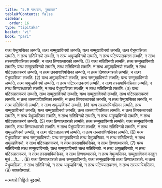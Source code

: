 ```yaml
---
title: "5.9 यत्थवार, पुच्छावार"
tableOfContents: false
sidebar:
  order: 16
type: "tipitaka"
basket: "vi"
book: "pari"
---
```



<DynamicBreadcrumb />

<Division number="304" book="pari">

<Paragraph number="1311" book="pari">
यत्थ येभुय्यसिका लब्भति, तत्थ सम्मुखाविनयो लब्भति; यत्थ सम्मुखाविनयो लब्भति, तत्थ येभुय्यसिका लब्भति. न तत्थ सतिविनयो लब्भति, न तत्थ अमूळ्हविनयो लब्भति, न तत्थ पटिञ्ञातकरणं लब्भति, न तत्थ तस्सपापियसिका लब्भति, न तत्थ तिणवत्थारको लब्भति. (1)
</Paragraph>

<Paragraph number="1312" book="pari">
यत्थ सतिविनयो लब्भति, तत्थ सम्मुखाविनयो लब्भति; यत्थ सम्मुखाविनयो लब्भति, तत्थ सतिविनयो लब्भति. न तत्थ अमूळ्हविनयो लब्भति, न तत्थ पटिञ्ञातकरणं लब्भति, न तत्थ तस्सपापियसिका लब्भति, न तत्थ तिणवत्थारको लब्भति, न तत्थ येभुय्यसिका लब्भति. (2)
</Paragraph>

<Paragraph number="1313" book="pari">
यत्थ अमूळ्हविनयो लब्भति, तत्थ सम्मुखाविनयो लब्भति; यत्थ सम्मुखाविनयो लब्भति, तत्थ अमूळ्हविनयो लब्भति. न तत्थ पटिञ्ञातकरणं लब्भति, न तत्थ तस्सपापियसिका लब्भति, न तत्थ तिणवत्थारको लब्भति, न तत्थ येभुय्यसिका लब्भति, न तत्थ सतिविनयो लब्भति. (3)
</Paragraph>

<Paragraph number="1314" book="pari">
यत्थ पटिञ्ञातकरणं लब्भति, तत्थ सम्मुखाविनयो लब्भति; यत्थ सम्मुखाविनयो लब्भति, तत्थ पटिञ्ञातकरणं लब्भति. न तत्थ तस्सपापियसिका लब्भति, न तत्थ तिणवत्थारको लब्भति, न तत्थ येभुय्यसिका लब्भति, न तत्थ सतिविनयो लब्भति, न तत्थ अमूळ्हविनयो लब्भति. (4)
</Paragraph>

<Paragraph number="1315" book="pari">
यत्थ तस्सपापियसिका लब्भति, तत्थ सम्मुखाविनयो लब्भति; यत्थ सम्मुखाविनयो लब्भति, तत्थ तस्सपापियसिका लब्भति. न तत्थ तिणवत्थारको लब्भति, न तत्थ येभुय्यसिका लब्भति, न तत्थ सतिविनयो लब्भति, न तत्थ अमूळ्हविनयो लब्भति, न तत्थ पटिञ्ञातकरणं लब्भति. (5)
</Paragraph>

<Paragraph number="1316" book="pari">
यत्थ तिणवत्थारको लब्भति, तत्थ सम्मुखाविनयो लब्भति; यत्थ सम्मुखाविनयो लब्भति, तत्थ तिणवत्थारको लब्भति. न तत्थ येभुय्यसिका लब्भति, न तत्थ सतिविनयो लब्भति, न तत्थ अमूळ्हविनयो लब्भति, न तत्थ पटिञ्ञातकरणं लब्भति, न तत्थ तस्सपापियसिका लब्भति. (6)
</Paragraph>

<Paragraph number="1317" book="pari">
यत्थ येभुय्यसिका तत्थ सम्मुखाविनयो; यत्थ सम्मुखाविनयो तत्थ येभुय्यसिका. न तत्थ सतिविनयो, न तत्थ अमूळ्हविनयो, न तत्थ पटिञ्ञातकरणं, न तत्थ तस्सपापियसिका, न तत्थ तिणवत्थारको. (7)
</Paragraph>

<Paragraph number="1318" book="pari">
यत्थ सतिविनयो तत्थ सम्मुखाविनयो; यत्थ सम्मुखाविनयो तत्थ सतिविनयो. न तत्थ अमूळ्हविनयो, न तत्थ पटिञ्ञातकरणं, न तत्थ तस्सपापियसिका, न तत्थ तिणवत्थारको, न तत्थ येभुय्यसिका. सम्मुखाविनयं कातुन मूलं …पे… . (8)
</Paragraph>

<Paragraph number="1319" book="pari">
यत्थ तिणवत्थारको तत्थ सम्मुखाविनयो; यत्थ सम्मुखाविनयो तत्थ तिणवत्थारको. न तत्थ येभुय्यसिका, न तत्थ सतिविनयो, न तत्थ अमूळ्हविनयो, न तत्थ पटिञ्ञातकरणं, न तत्थ तस्सपापियसिका. (9)

</Paragraph>
</Division>

<Paragraph number="1320" type="center" book="pari">
चक्कपेय्यालं.

  
यत्थवारो निट्ठितो चुद्दसमो.
</Paragraph>